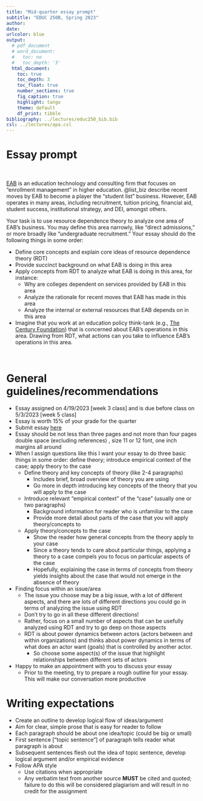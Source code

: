 ```yaml
---
title: "Mid-quarter essay prompt"
subtitle: "EDUC 250B, Spring 2023"
author: 
date: 
urlcolor: blue
output: 
  # pdf_document
  # word_document:
  #   toc: no
  #   toc_depth: '3'
  html_document:
    toc: true
    toc_depth: 3
    toc_float: true
    number_sections: true
    fig_caption: true
    highlight: tango
    theme: default
    df_print: tibble
bibliography: ../lectures/educ250_bib.bib
csl: ../lectures/apa.csl
---
```


# Essay prompt

<br>

[EAB](https://eab.com/) is an education technology and consulting firm that focuses on "enrollment management" in higher education. @list_biz describe recent moves by EAB to become a player the "student list" business. However, EAB operates in many areas, including recruitment, tuition pricing, financial aid, student success, institutional strategy, and DEI, amongst others.

Your task is to use resource dependence theory to analyze one area of EAB's business. You may define this area narrowly, like "direct admissions," or more broadly like "undergraduate recruitment." Your essay should do the following things in some order: 

- Define core concepts and explain core ideas of resource dependence theory (RDT)
- Provide succinct background on what EAB is doing in this area
- Apply concepts from RDT to analyze what EAB is doing in this area, for instance:
  - Why are colleges dependent on services provided by EAB in this area
  - Analyze the rationale for recent moves that EAB has made in this area
  - Analyze the internal or external resources that EAB depends on in this area
- Imagine that you work at an education policy think-tank (e.g., [The Century Foundation](https://tcf.org/)) that is concerned about EAB's operations in this area. Drawing from RDT, what actions can you take to influence EAB's operations in this area.

<br>

# General guidelines/recommendations

- Essay assigned on 4/19/2023 [week 3 class] and is due before class on 5/3/2023 [week 5 class]
- Essay is worth 15% of your grade for the quarter
<!-- - Submit essay [here](https://ucla.box.com/s/bpvm0px29093dr9twh7r6mlcd4trf5wh) -->
- Submit essay [here](https://ucla.app.box.com/f/7b1bbd83d25348b28139d6a473ae786d)
- Essay should be not less than three pages and not more than four pages double space (excluding references) , size 11 or 12 font, one inch margins all around
- When I assign questions like this I want your essay to do three basic things in some order: define theory; introduce empirical context of the case; apply theory to the case
  - Define theory and key concepts of theory (like 2-4 paragraphs)
    - Includes brief, broad overview of theory you are using
    - Go more in depth introducing key concepts of the theory that you will apply to the case
  - Introduce relevant "empirical context" of the "case" (usually one or two paragraphs)
    - Background information for reader who is unfamiliar to the case
    - Provide more detail about parts of the case that you will apply theory/concepts to
  - Apply theory/concepts to the case
    - Show the reader how general concepts from the theory apply to your case
    - Since a theory tends to care about particular things, applying a theory to a case compels you to focus on particular aspects of the case
    - Hopefully, explaining the case in terms of concepts from theory  yields insights about the case that would not emerge in the absence of theory
- Finding focus within an issue/area
  - The issue you choose may be a big issue, with a lot of different aspects, and there are lots of different directions you could go in terms of analyzing the issue using RDT
  - Don't try to go in all these different directions!
  - Rather, focus on a small number of aspects that can be usefully analyzed using RDT and try to go deep on those aspects
  - RDT is about power dynamics between actors (actors between and within organizations) and thinks about power dynamics in terms of what does an actor want (goals) that is controlled by another actor. 
    - So choose some aspect(s) of the issue that highlight relationships between different sets of actors
- Happy to make an appointment with you to discuss your essay
  - Prior to the meeting, try to prepare a rough outline for your essay. This will make our conversation more productive

# Writing expectations

- Create an outline to develop logical flow of ideas/argument
- Aim for clear, simple prose that is easy for reader to follow
- Each paragraph should be about one idea/topic (could be big or small)
- First sentence ["topic sentence"] of paragraph tells reader what paragraph is
about
- Subsequent sentences flesh out the idea of topic sentence, develop logical
argument and/or empirical evidence
- Follow APA style
  - Use citations when appropriate
  -	Any verbatim text from another source __MUST__ be cited and quoted; failure to do this will be considered plagiarism and will result in no credit for the assignment

<br>

